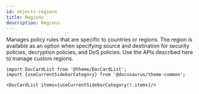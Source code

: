 ```yaml
---
id: objects-regions
title: Regions
description: Regions
---
```




Manages policy rules that are specific to countries or regions. The region is available as an option when specifying source
and destination for security policies, decryption policies, and DoS policies. Use the APIs described here to manage
custom regions.




```mdx-code-block
import DocCardList from '@theme/DocCardList';
import {useCurrentSidebarCategory} from '@docusaurus/theme-common';

<DocCardList items={useCurrentSidebarCategory().items}/>
```
      